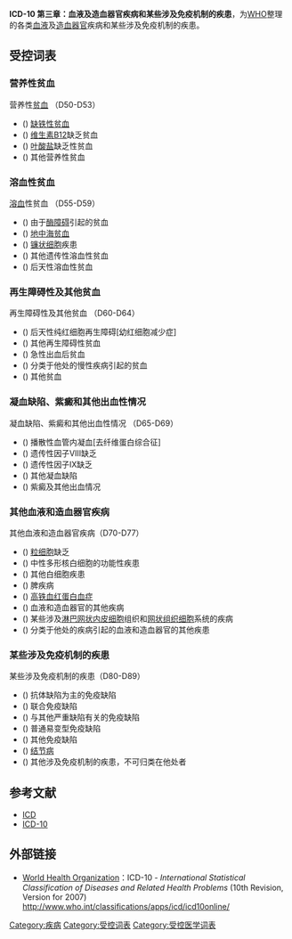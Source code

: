 '''ICD-10 第三章：血液及造血器官疾病和某些涉及免疫机制的疾患'''，为[[WHO|WHO]]整理的各类[[血液|血液]]及[[造血器官|造血器官]]疾病和某些涉及免疫机制的疾患。

== 受控词表 ==
=== 营养性贫血 ===
营养性[[贫血|贫血]] （D50-D53）
* ({{ICD10|D|50||d|00}}) [[缺铁性贫血|缺铁性贫血]]
* ({{ICD10|D|51||d|00}})  [[维生素B12|维生素B12]]缺乏贫血
* ({{ICD10|D|52||d|00}})  [[叶酸盐|叶酸盐]]缺乏性贫血
*({{ICD10|D|53||d|00}}) 其他营养性贫血

=== 溶血性贫血  ===
[[溶血|溶血]]性贫血 （D55-D59）
* ({{ICD10|D|55||d|00}})  由于[[酶障碍|酶障碍]]引起的贫血
* ({{ICD10|D|56||d|00}})  [[地中海贫血|地中海贫血]]
* ({{ICD10|D|57||d|00}})  [[镰状细胞|镰状细胞]]疾患
* ({{ICD10|D|58||d|00}}) 其他遗传性溶血性贫血
* ({{ICD10|D|59||d|00}})  后天性溶血性贫血

=== 再生障碍性及其他贫血 ===
再生障碍性及其他贫血 （D60-D64）
* ({{ICD10|D|60||d|00}})  后天性纯红细胞再生障碍[幼红细胞减少症]
* ({{ICD10|D|61||d|00}})  其他再生障碍性贫血
* ({{ICD10|D|62||d|00}})  急性出血后贫血
* ({{ICD10|D|63||d|00}})  分类于他处的慢性疾病引起的贫血
* ({{ICD10|D|64||d|00}})  其他贫血

=== 凝血缺陷、紫癜和其他出血性情况 ===
凝血缺陷、紫癜和其他出血性情况 （D65-D69）
* ({{ICD10|D|65||d|00}})  播散性血管内凝血[去纤维蛋白综合征]
* ({{ICD10|D|66||d|00}})  遗传性因子Ⅷ缺乏
* ({{ICD10|D|67||d|00}})  遗传性因子Ⅸ缺乏
* ({{ICD10|D|68||d|00}}) 其他凝血缺陷
* ({{ICD10|D|69||d|00}}) 紫癜及其他出血情况

=== 其他血液和造血器官疾病===
其他血液和造血器官疾病（D70-D77）
* ({{ICD10|D|70||d|00}})  [[粒细胞|粒细胞]]缺乏
* ({{ICD10|D|71||d|00}})  中性多形核白细胞的功能性疾患
* ({{ICD10|D|72||d|00}})  其他白细胞疾患
* ({{ICD10|D|73||d|00}})  脾疾病
* ({{ICD10|D|74||d|00}})  [[高铁血红蛋白血症|高铁血红蛋白血症]]
* ({{ICD10|D|75||d|00}})  血液和造血器官的其他疾病
* ({{ICD10|D|76||d|00}})  某些涉及[[淋巴网状内皮细胞|淋巴网状内皮细胞]]组织和[[网状组织细胞|网状组织细胞]]系统的疾病
* ({{ICD10|D|77||d|00}})  分类于他处的疾病引起的血液和造血器官的其他疾患

=== 某些涉及免疫机制的疾患===
某些涉及免疫机制的疾患（D80-D89）
* ({{ICD10|D|80||d|00}})  抗体缺陷为主的免疫缺陷
* ({{ICD10|D|81||d|00}})  联合免疫缺陷
* ({{ICD10|D|82||d|00}})  与其他严重缺陷有关的免疫缺陷
* ({{ICD10|D|83||d|00}}) 普通易变型免疫缺陷
* ({{ICD10|D|84||d|00}})  其他免疫缺陷
* ({{ICD10|D|85||d|00}})  [[结节病|结节病]]
* ({{ICD10|D|89||d|00}})  其他涉及免疫机制的疾患，不可归类在他处者

== 参考文献 ==
*[[ICD|ICD]]
*[[ICD-10|ICD-10]]

== 外部链接 ==
* {{en}}[[世界卫生组织|World Health Organization]]：ICD-10 - ''International Statistical Classification of Diseases and Related Health Problems'' (10th Revision, Version for 2007) http://www.who.int/classifications/apps/icd/icd10online/{{Wayback|url=http://www.who.int/classifications/apps/icd/icd10online/ |date=20120330163659 }}

{{Medical conditions}}
{{ICD-10A}}

[[Category:疾病|Category:疾病]]
[[Category:受控词表|Category:受控词表]]
[[Category:受控医学词表|Category:受控医学词表]]